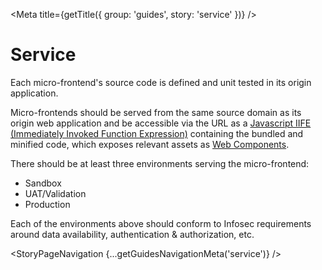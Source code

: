 
<Meta title={getTitle({ group: 'guides', story: 'service' })} />

# Service
Each micro-frontend's source code is defined and unit tested in its origin application.

Micro-frontends should be served from the same source domain as its origin web application and be accessible via the URL as a [Javascript IIFE (Immediately Invoked Function Expression)](https://developer.mozilla.org/en-US/docs/Glossary/IIFE) containing the bundled and minified code, which exposes relevant assets as [Web Components](https://developer.mozilla.org/en-US/docs/Web/Web_Components).

There should be at least three environments serving the micro-frontend:
* Sandbox
* UAT/Validation
* Production

Each of the environments above should conform to Infosec requirements around data availability, authentication & authorization, etc.

<StoryPageNavigation {...getGuidesNavigationMeta('service')} />
